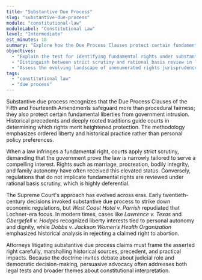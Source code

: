 ```yaml
---
title: "Substantive Due Process"
slug: "substantive-due-process"
module: "constitutional-law"
moduleLabel: "Constitutional Law"
level: "Intermediate"
est_minutes: 18
summary: "Explore how the Due Process Clauses protect certain fundamental liberties from government interference."
objectives:
  - "Explain the test for identifying fundamental rights under substantive due process."
  - "Distinguish between strict scrutiny and rational basis review in liberty cases."
  - "Assess the evolving landscape of unenumerated rights jurisprudence."
tags:
  - "constitutional law"
  - "due process"
---
```


Substantive due process recognizes that the Due Process Clauses of the Fifth and Fourteenth Amendments safeguard more than procedural fairness; they also protect certain fundamental liberties from government intrusion. Historical precedents and deeply rooted traditions guide courts in determining which rights merit heightened protection. The methodology emphasizes ordered liberty and historical practice rather than personal policy preferences.

When a law infringes a fundamental right, courts apply strict scrutiny, demanding that the government prove the law is narrowly tailored to serve a compelling interest. Rights such as marriage, procreation, bodily integrity, and family autonomy have often received this elevated status. Conversely, regulations that do not implicate fundamental rights are reviewed under rational basis scrutiny, which is highly deferential.

The Supreme Court's approach has evolved across eras. Early twentieth-century decisions invoked substantive due process to strike down economic regulations, but *West Coast Hotel v. Parrish* repudiated that Lochner-era focus. In modern times, cases like *Lawrence v. Texas* and *Obergefell v. Hodges* recognized liberty interests tied to personal autonomy and dignity, while *Dobbs v. Jackson Women’s Health Organization* emphasized historical analysis in rejecting a claimed right to abortion.

Attorneys litigating substantive due process claims must frame the asserted right carefully, marshalling historical sources, precedent, and practical impacts. Because the doctrine invites debate about judicial role and democratic decision-making, persuasive advocacy often addresses both legal tests and broader themes about constitutional interpretation.
